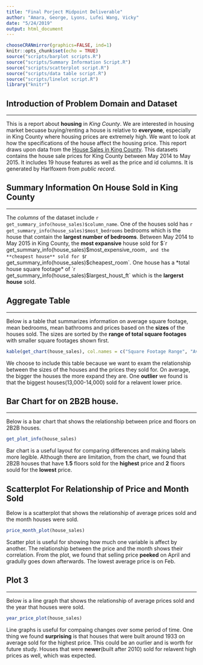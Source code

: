 ```yaml
---
title: "Final Porject Midpoint Deliverable"
author: "Amara, George, Lyons, Lufei Wang, Vicky"
date: "5/24/2019"
output: html_document
---
```


```r
chooseCRANmirror(graphics=FALSE, ind=1)
knitr::opts_chunk$set(echo = TRUE)
source("scripts/barplot scripts.R")
source("scripts/Summary Information Script.R")
source("scripts/scatterplot script.R")
source("scripts/data table script.R")
source("scripts/linelot script.R")
library("knitr")
```


## Introduction of Problem Domain and Dataset
***
This is a report about **housing** in *King County*. We are interested in housing market becuase buying/renting a house is relative to **everyone**, especially in King County where housing prices are extremely high. We want to look at how the specifications of the house affect the housing price. This report draws upon data from the [House Sales in King County](https://www.kaggle.com/harlfoxem/housesalesprediction). This datasets contains the house sale prices for King County between May 2014 to May 2015. It includes 19 house features as well as the price and id columns. It is generated by Harlfoxem from *public record*.


## Summary Information On House Sold in King County
***
The *columns* of the dataset include `r get_summary_info(house_sales)$column_name`. One of the houses sold has `r get_summary_info(house_sales)$most_bedrooms` bedrooms which is the house that contain the **largest number of bedrooms**. Between May 2014 to May 2015 in King County, the **most expansive** house sold for $`r get_summary_info(house_sales)$most_expensive_room`, and the **cheapest house** sold for $`r get_summary_info(house_sales)$cheapest_room`. One house has a *total house square footage* of `r get_summary_info(house_sales)$largest_houst_ft` which is the **largerst house** sold. 


## Aggregate Table
***
Below is a table that summarizes information on average square footage, mean bedrooms, mean bathrooms and prices based on the **sizes** of the houses sold. The sizes are sorted by the **range of total square footages** with smaller square footages shown first.

```r
kable(get_chart(house_sales), col.names = c("Square Footage Range", "Average Square Footage", "Mean Number of Bedrooms","Mean Number of Bathrooms", "Mean Prices"))
```

We choose to include this table because we want to exam the relationship between the sizes of the houses and the prices they sold for. On average, the bigger the houses the more expand they are. One **outlier** we found is that the biggest houses(13,000-14,000) sold for a relavent lower price.

## Bar Chart for on 2B2B house.
***
Below is a bar chart that shows the relationship between price and floors on 2B2B houses.

```r
get_plot_info(house_sales)
```

Bar chart is a useful layout for comparing differences and making labels more legible. Although there are limitation, from the chart, we found that 2B2B houses that have **1.5** floors sold for the **highest** price and **2** floors sould for the **lowest** price.


## Scatterplot For Relationship of Price and Month Sold
Below is a scatterplot that shows the relationship of average prices sold and the month houses were sold.

```r
price_month_plot(house_sales)
```

Scatter plot is useful for showing how much one variable is affect by another. The relationship between the price and the month shows their correlation. From the plot, we found that selling price **peeked** on April and gradully goes down afterwards. The lowest average price is on Feb. 


## Plot 3
***
Below is a line graph that shows the relationship of average prices sold and the year that houses were sold.
```r
year_price_plot(house_sales)
```

Line graphs is useful for compaing changes over some period  of time. One thing we found **surprising** is that houses that were built around 1933 on average sold for the highest price. This could be an ourlier and is worth for future study. Houses that were **newer**(built after 2010) sold for relavent high prices as well, which was expected. 
